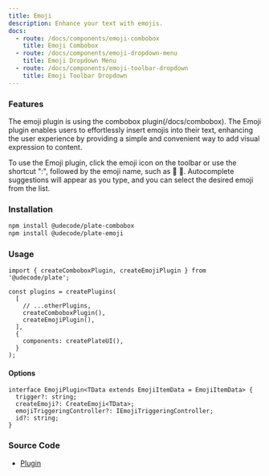 ```yaml
---
title: Emoji
description: Enhance your text with emojis.
docs:
  - route: /docs/components/emoji-combobox
    title: Emoji Combobox
  - route: /docs/components/emoji-dropdown-menu
    title: Emoji Dropdown Menu
  - route: /docs/components/emoji-toolbar-dropdown
    title: Emoji Toolbar Dropdown
---
```


<ComponentExample src="/src/components/examples/PlaygroundDemo.tsx">
  <PlaygroundDemo id="emoji" />
</ComponentExample>

### Features

The emoji plugin is using the combobox plugin(/docs/combobox). The Emoji plugin enables users to effortlessly insert emojis into their text, enhancing the user experience by providing a simple and convenient way to add visual expression to content.

To use the Emoji plugin, click the emoji icon on the toolbar or use the shortcut ":", followed by the emoji name, such as :apple: 🍎. Autocomplete suggestions will appear as you type, and you can select the desired emoji from the list.

### Installation

```bash
npm install @udecode/plate-combobox
npm install @udecode/plate-emoji
```

### Usage

```tsx
import { createComboboxPlugin, createEmojiPlugin } from '@udecode/plate';

const plugins = createPlugins(
  [
    // ...otherPlugins,
    createComboboxPlugin(),
    createEmojiPlugin(),
  ],
  {
    components: createPlateUI(),
  }
);
```

#### Options

```tsx
interface EmojiPlugin<TData extends EmojiItemData = EmojiItemData> {
  trigger?: string;
  createEmoji?: CreateEmoji<TData>;
  emojiTriggeringController?: IEmojiTriggeringController;
  id?: string;
}
```

### Source Code

- [Plugin](https://github.com/udecode/plate/blob/main/packages/nodes/emoji/src/createEmojiPlugin.ts)
